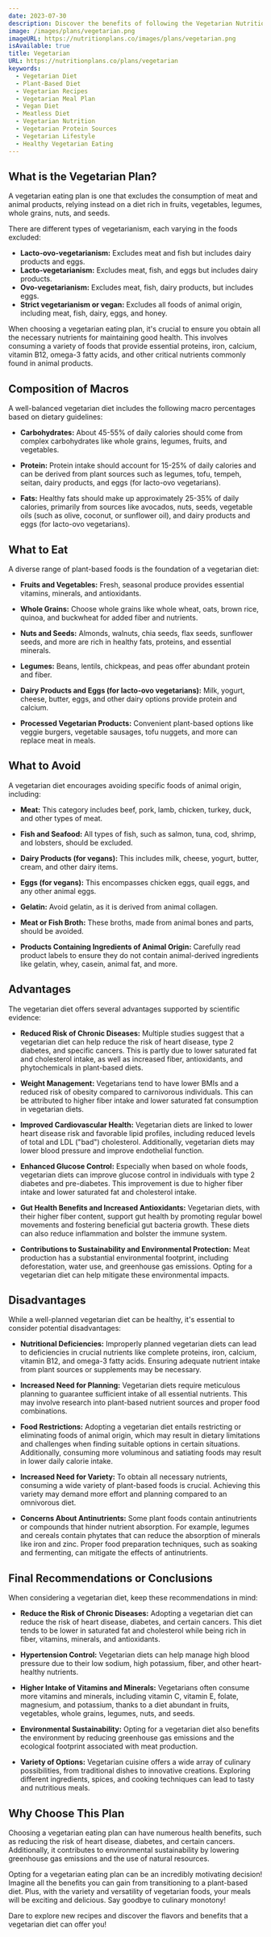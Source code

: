 ```yaml
---
date: 2023-07-30
description: Discover the benefits of following the Vegetarian Nutrition Plan!
image: /images/plans/vegetarian.png
imageURL: https://nutritionplans.co/images/plans/vegetarian.png
isAvailable: true
title: Vegetarian
URL: https://nutritionplans.co/plans/vegetarian
keywords:
  - Vegetarian Diet
  - Plant-Based Diet
  - Vegetarian Recipes
  - Vegetarian Meal Plan
  - Vegan Diet
  - Meatless Diet
  - Vegetarian Nutrition
  - Vegetarian Protein Sources
  - Vegetarian Lifestyle
  - Healthy Vegetarian Eating
---
```


## What is the Vegetarian Plan?

A vegetarian eating plan is one that excludes the consumption of meat and animal products, relying instead on a diet rich in fruits, vegetables, legumes, whole grains, nuts, and seeds.

There are different types of vegetarianism, each varying in the foods excluded:

- **Lacto-ovo-vegetarianism:** Excludes meat and fish but includes dairy products and eggs.
- **Lacto-vegetarianism:** Excludes meat, fish, and eggs but includes dairy products.
- **Ovo-vegetarianism:** Excludes meat, fish, dairy products, but includes eggs.
- **Strict vegetarianism or vegan:** Excludes all foods of animal origin, including meat, fish, dairy, eggs, and honey.

When choosing a vegetarian eating plan, it's crucial to ensure you obtain all the necessary nutrients for maintaining good health. This involves consuming a variety of foods that provide essential proteins, iron, calcium, vitamin B12, omega-3 fatty acids, and other critical nutrients commonly found in animal products.

## Composition of Macros

A well-balanced vegetarian diet includes the following macro percentages based on dietary guidelines:

- **Carbohydrates:** About 45-55% of daily calories should come from complex carbohydrates like whole grains, legumes, fruits, and vegetables.

- **Protein:** Protein intake should account for 15-25% of daily calories and can be derived from plant sources such as legumes, tofu, tempeh, seitan, dairy products, and eggs (for lacto-ovo vegetarians).

- **Fats:** Healthy fats should make up approximately 25-35% of daily calories, primarily from sources like avocados, nuts, seeds, vegetable oils (such as olive, coconut, or sunflower oil), and dairy products and eggs (for lacto-ovo vegetarians).

## What to Eat

A diverse range of plant-based foods is the foundation of a vegetarian diet:

- **Fruits and Vegetables:** Fresh, seasonal produce provides essential vitamins, minerals, and antioxidants.

- **Whole Grains:** Choose whole grains like whole wheat, oats, brown rice, quinoa, and buckwheat for added fiber and nutrients.

- **Nuts and Seeds:** Almonds, walnuts, chia seeds, flax seeds, sunflower seeds, and more are rich in healthy fats, proteins, and essential minerals.

- **Legumes:** Beans, lentils, chickpeas, and peas offer abundant protein and fiber.

- **Dairy Products and Eggs (for lacto-ovo vegetarians):** Milk, yogurt, cheese, butter, eggs, and other dairy options provide protein and calcium.

- **Processed Vegetarian Products:** Convenient plant-based options like veggie burgers, vegetable sausages, tofu nuggets, and more can replace meat in meals.

## What to Avoid

A vegetarian diet encourages avoiding specific foods of animal origin, including:

- **Meat:** This category includes beef, pork, lamb, chicken, turkey, duck, and other types of meat.

- **Fish and Seafood:** All types of fish, such as salmon, tuna, cod, shrimp, and lobsters, should be excluded.

- **Dairy Products (for vegans):** This includes milk, cheese, yogurt, butter, cream, and other dairy items.

- **Eggs (for vegans):** This encompasses chicken eggs, quail eggs, and any other animal eggs.

- **Gelatin:** Avoid gelatin, as it is derived from animal collagen.

- **Meat or Fish Broth:** These broths, made from animal bones and parts, should be avoided.

- **Products Containing Ingredients of Animal Origin:** Carefully read product labels to ensure they do not contain animal-derived ingredients like gelatin, whey, casein, animal fat, and more.

## Advantages

The vegetarian diet offers several advantages supported by scientific evidence:

- **Reduced Risk of Chronic Diseases:** Multiple studies suggest that a vegetarian diet can help reduce the risk of heart disease, type 2 diabetes, and specific cancers. This is partly due to lower saturated fat and cholesterol intake, as well as increased fiber, antioxidants, and phytochemicals in plant-based diets.

- **Weight Management:** Vegetarians tend to have lower BMIs and a reduced risk of obesity compared to carnivorous individuals. This can be attributed to higher fiber intake and lower saturated fat consumption in vegetarian diets.

- **Improved Cardiovascular Health:** Vegetarian diets are linked to lower heart disease risk and favorable lipid profiles, including reduced levels of total and LDL ("bad") cholesterol. Additionally, vegetarian diets may lower blood pressure and improve endothelial function.

- **Enhanced Glucose Control:** Especially when based on whole foods, vegetarian diets can improve glucose control in individuals with type 2 diabetes and pre-diabetes. This improvement is due to higher fiber intake and lower saturated fat and cholesterol intake.

- **Gut Health Benefits and Increased Antioxidants:** Vegetarian diets, with their higher fiber content, support gut health by promoting regular bowel movements and fostering beneficial gut bacteria growth. These diets can also reduce inflammation and bolster the immune system.

- **Contributions to Sustainability and Environmental Protection:** Meat production has a substantial environmental footprint, including deforestation, water use, and greenhouse gas emissions. Opting for a vegetarian diet can help mitigate these environmental impacts.

## Disadvantages

While a well-planned vegetarian diet can be healthy, it's essential to consider potential disadvantages:

- **Nutritional Deficiencies:** Improperly planned vegetarian diets can lead to deficiencies in crucial nutrients like complete proteins, iron, calcium, vitamin B12, and omega-3 fatty acids. Ensuring adequate nutrient intake from plant sources or supplements may be necessary.

- **Increased Need for Planning:** Vegetarian diets require meticulous planning to guarantee sufficient intake of all essential nutrients. This may involve research into plant-based nutrient sources and proper food combinations.

- **Food Restrictions:** Adopting a vegetarian diet entails restricting or eliminating foods of animal origin, which may result in dietary limitations and challenges when finding suitable options in certain situations. Additionally, consuming more voluminous and satiating foods may result in lower daily calorie intake.

- **Increased Need for Variety:** To obtain all necessary nutrients, consuming a wide variety of plant-based foods is crucial. Achieving this variety may demand more effort and planning compared to an omnivorous diet.

- **Concerns About Antinutrients:** Some plant foods contain antinutrients or compounds that hinder nutrient absorption. For example, legumes and cereals contain phytates that can reduce the absorption of minerals like iron and zinc. Proper food preparation techniques, such as soaking and fermenting, can mitigate the effects of antinutrients.

## Final Recommendations or Conclusions

When considering a vegetarian diet, keep these recommendations in mind:

- **Reduce the Risk of Chronic Diseases:** Adopting a vegetarian diet can reduce the risk of heart disease, diabetes, and certain cancers. This diet tends to be lower in saturated fat and cholesterol while being rich in fiber, vitamins, minerals, and antioxidants.

- **Hypertension Control:** Vegetarian diets can help manage high blood pressure due to their low sodium, high potassium, fiber, and other heart-healthy nutrients.

- **Higher Intake of Vitamins and Minerals:** Vegetarians often consume more vitamins and minerals, including vitamin C, vitamin E, folate, magnesium, and potassium, thanks to a diet abundant in fruits, vegetables, whole grains, legumes, nuts, and seeds.

- **Environmental Sustainability:** Opting for a vegetarian diet also benefits the environment by reducing greenhouse gas emissions and the ecological footprint associated with meat production.

- **Variety of Options:** Vegetarian cuisine offers a wide array of culinary possibilities, from traditional dishes to innovative creations. Exploring different ingredients, spices, and cooking techniques can lead to tasty and nutritious meals.

## Why Choose This Plan

Choosing a vegetarian eating plan can have numerous health benefits, such as reducing the risk of heart disease, diabetes, and certain cancers. Additionally, it contributes to environmental sustainability by lowering greenhouse gas emissions and the use of natural resources.

Opting for a vegetarian eating plan can be an incredibly motivating decision! Imagine all the benefits you can gain from transitioning to a plant-based diet. Plus, with the variety and versatility of vegetarian foods, your meals will be exciting and delicious. Say goodbye to culinary monotony!

Dare to explore new recipes and discover the flavors and benefits that a vegetarian diet can offer you!
